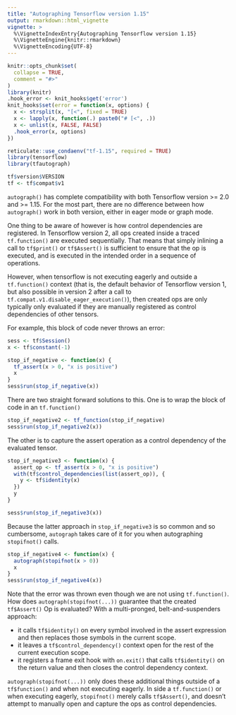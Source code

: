 ```yaml
---
title: "Autographing Tensorflow version 1.15"
output: rmarkdown::html_vignette
vignette: >
  %\VignetteIndexEntry{Autographing Tensorflow version 1.15}
  %\VignetteEngine{knitr::rmarkdown}
  %\VignetteEncoding{UTF-8}
---
```


```r
knitr::opts_chunk$set(
  collapse = TRUE,
  comment = "#>"
)
library(knitr)
.hook_error <- knit_hooks$get('error')
knit_hooks$set(error = function(x, options) {
  x <- strsplit(x, "[<", fixed = TRUE)
  x <- lapply(x, function(.) paste0("# [<", .))
  x <- unlist(x, FALSE, FALSE)
  .hook_error(x, options)
})

```

```r
reticulate::use_condaenv("tf-1.15", required = TRUE)
library(tensorflow)
library(tfautograph)

tf$version$VERSION
tf <- tf$compat$v1
```

`autograph()` has complete compatibility with both Tensorflow version >= 2.0 and >= 1.15. For the most part, there are no difference between how `autograph()` work in both version, either in eager mode or graph mode. 

One thing to be aware of however is how control dependencies are registered. In Tensorflow version 2, all ops created inside a traced `tf.function()` are executed sequentially. That means that simply inlining a call to `tf$print()` or `tf$Assert()` is sufficient to ensure that the op is executed, and is executed in the intended order in a sequence of operations.

However, when tensorflow is not executing eagerly and outside a `tf.function()` context (that is, the default behavior of Tensorflow version 1, but also possible in version 2 after a call to `tf.compat.v1.disable_eager_execution()`), then created ops are only typically only evaluated if they are manually registered as control dependencies of other tensors.

For example, this block of code never throws an error:
```r
sess <- tf$Session()
x <- tf$constant(-1)

stop_if_negative <- function(x) {
  tf_assert(x > 0, "x is positive")
  x
}
sess$run(stop_if_negative(x))
```

There are two straight forward solutions to this. One is to wrap the block of code in an `tf.function()`
```r
stop_if_negative2 <- tf_function(stop_if_negative)
sess$run(stop_if_negative2(x))
```


The other is to capture the assert operation as a control dependency of the evaluated tensor.
```r
stop_if_negative3 <- function(x) {
  assert_op <- tf_assert(x > 0, "x is positive")
  with(tf$control_dependencies(list(assert_op)), {
    y <- tf$identity(x)
  })
  y
}

sess$run(stop_if_negative3(x))
```

Because the latter approach in `stop_if_negative3` is so common and so cumbersome, `autograph` takes care of it for you when autographing `stopifnot()` calls.

```r
stop_if_negative4 <- function(x) {
  autograph(stopifnot(x > 0))
  x
}
sess$run(stop_if_negative4(x))
```
Note that the error was thrown even though we are not using `tf.function()`. How does `autograph(stopifnot(...))` guarantee that the created `tf$Assert()` Op is evaluated? With a multi-pronged, belt-and-suspenders approach:

+  it calls `tf$identity()` on every symbol involved in the assert expression and then replaces those symbols in the current scope.
+  it leaves a `tf$control_dependency()` context open for the rest of the current execution scope.
+  it registers a frame exit hook with `on.exit()` that calls `tf$identity()` on the return value and then closes the control dependency context.

`autograph(stopifnot(...))` only does these additional things outside of a `tf$function()` and when not executing eagerly. In side a `tf.function()` or when executing eagerly, `stopifnot()` merely calls `tf$Assert()`, and doesn't attempt to manually open and capture the ops as control dependencies.
